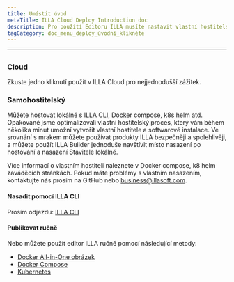 ```yaml
---
title: Umístit úvod
metaTitle: ILLA Cloud Deploy Introduction doc
description: Pro použití Editoru ILLA musíte nastavit vlastní hostitelské prostředí lokálně nebo použít ILLA Cloud, abyste přeskočili proces sestavení a rychle použili produkty ILLA.
tagCategory: doc_menu_deploy_úvodní_klikněte
---
```


* * *

## <Heading hidden>Umístit úvod</Heading>

### Cloud

Zkuste jedno kliknutí použít v ILLA Cloud pro nejjednodušší zážitek.

### Samohostitelský

Můžete hostovat lokálně s ILLA CLI, Docker compose, k8s helm atd. Opakovaně jsme optimalizovali vlastní hostitelský proces, který vám během několika minut umožní vytvořit vlastní hostitele a softwarové instalace. Ve srovnání s mrakem můžete používat produkty ILLA bezpečněji a spolehlivěji, a můžete použít ILLA Builder jednoduše navštívit místo nasazení po hostování a nasazení Stavitele lokálně.

Více informací o vlastním hostiteli naleznete v Docker compose, k8 helm zaváděcích stránkách.
Pokud máte problémy s vlastním nasazením, kontaktujte nás prosím na GitHub nebo business@illasoft.com.

#### Nasadit pomocí ILLA CLI

Prosím odjezdu: [ILLA CLI](https://www.illacloud.com/docs/illa-cli)

#### Publikovat ručně

Nebo můžete použít editor ILLA ručně pomocí následující metody:

-   [Docker All-in-One obrázek](https://github.com/illacloud/deploy-illa-manually/blob/main/docker/README.md)
-   [Docker Compose](https://github.com/illacloud/deploy-illa-manually/blob/main/docker-compose/README.md)
-   [Kubernetes](https://github.com/illacloud/deploy-illa-manually/blob/main/kubernetes/README.md)
